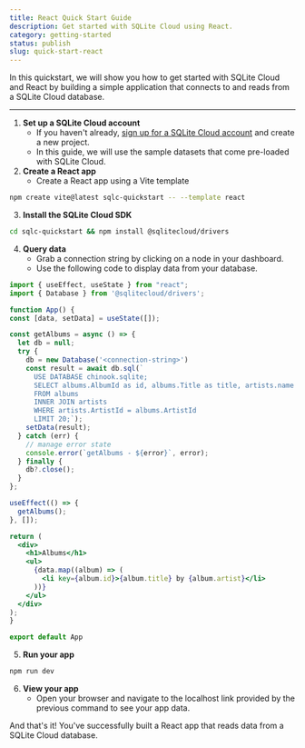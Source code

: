 ```yaml
---
title: React Quick Start Guide
description: Get started with SQLite Cloud using React.
category: getting-started
status: publish
slug: quick-start-react
---
```


In this quickstart, we will show you how to get started with SQLite Cloud and React by building a simple application that connects to and reads from a SQLite Cloud database.

---

1. **Set up a SQLite Cloud account**
   - If you haven't already, [sign up for a SQLite Cloud account](https://dashboard.sqlitecloud.io/auth/sign-in) and create a new project.
   - In this guide, we will use the sample datasets that come pre-loaded with SQLite Cloud.
2. **Create a React app**
   - Create a React app using a Vite template
```bash
npm create vite@latest sqlc-quickstart -- --template react
```
3. **Install the SQLite Cloud SDK**
```bash
cd sqlc-quickstart && npm install @sqlitecloud/drivers
```
4. **Query data**
    - Grab a connection string by clicking on a node in your dashboard.
    - Use the following code to display data from your database.
  ```jsx
import { useEffect, useState } from "react";
import { Database } from '@sqlitecloud/drivers';

function App() {
  const [data, setData] = useState([]);

  const getAlbums = async () => {
    let db = null;
    try {
      db = new Database('<connection-string>')
      const result = await db.sql(`
        USE DATABASE chinook.sqlite; 
        SELECT albums.AlbumId as id, albums.Title as title, artists.name as artist
        FROM albums 
        INNER JOIN artists 
        WHERE artists.ArtistId = albums.ArtistId
        LIMIT 20;`);
      setData(result);
    } catch (err) {
      // manage error state
      console.error(`getAlbums - ${error}`, error);
    } finally {
      db?.close();
    }
  };

  useEffect(() => {
    getAlbums();
  }, []);

  return (
    <div>
      <h1>Albums</h1>
      <ul>
        {data.map((album) => (
          <li key={album.id}>{album.title} by {album.artist}</li>
        ))}
      </ul>
    </div>
  );
}

export default App
```
5. **Run your app**
```bash
npm run dev
```
6. **View your app**
   - Open your browser and navigate to the localhost link provided by the previous command to see your app data.

And that's it! You've successfully built a React app that reads data from a SQLite Cloud database.

